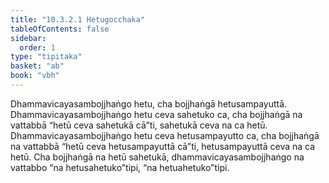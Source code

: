 ```yaml
---
title: "10.3.2.1 Hetugocchaka"
tableOfContents: false
sidebar:
  order: 1
type: "tipitaka"
basket: "ab"
book: "vbh"
---
```



<DynamicBreadcrumb />

<Division number="485" book="vbh">

<Paragraph number="1618" book="vbh">
Dhammavicayasambojjhaṅgo hetu, cha bojjhaṅgā hetusampayuttā. Dhammavicayasambojjhaṅgo hetu ceva sahetuko ca, cha bojjhaṅgā na vattabbā “hetū ceva sahetukā cā”ti, sahetukā ceva na ca hetū. Dhammavicayasambojjhaṅgo hetu ceva hetusampayutto ca, cha bojjhaṅgā na vattabbā “hetū ceva hetusampayuttā cā”ti, hetusampayuttā ceva na ca hetū. Cha bojjhaṅgā na hetū sahetukā, dhammavicayasambojjhaṅgo na vattabbo “na hetusahetuko”tipi, “na hetuahetuko”tipi.
</Paragraph>
</Division>
